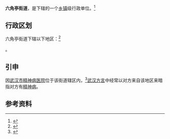 {{中国乡级行政区|42/01/04/010/000}}

'''六角亭街道'''，是{{PRC admin/fullname|42/01/04/010/000|3}}下辖的一个[[乡镇|乡镇]]级行政单位。<ref>{{PRC admin/ref sgc|{{PRC admin/parent|42/01/04/010/000}}}}</ref>

== 行政区划 ==

六角亭街道下辖以下地区：<ref>{{PRC admin/ref sgc|42/01/04/010/000}}</ref>

{{PRC admin/children|42/01/04/010/000}}。

==引申==
因[[武汉市精神病医院|武汉市精神病医院]]位于该街道辖区内，<ref name="武汉建精神心理专科医院心病就医告别">{{cite web| url=http://www.hb.xinhuanet.com/newscenter/2011-01/21/content_21920967.htm| title=武汉建精神心理专科医院心病就医告别"六角亭"| accessdate=2012-10-02| deadurl=yes| archiveurl=https://web.archive.org/web/20160304210441/http://www.hb.xinhuanet.com/newscenter/2011-01/21/content_21920967.htm| archivedate=2016-03-04}}</ref>[[武汉方言|武汉方言]]中经常以对方来自该地区来暗指对方有[[精神病|精神病]]。
== 参考资料 ==

{{reflist}}

{{行政区划小作品}}
{{PRC admin/navcat|42/01/04/010/000}}